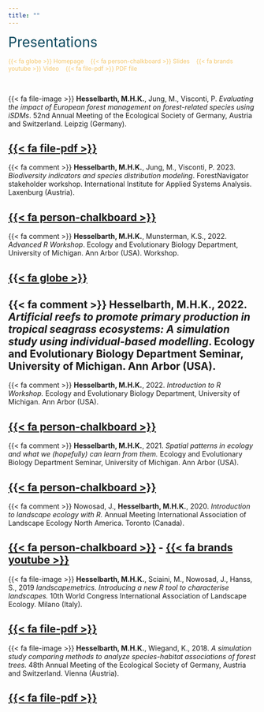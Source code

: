 ```yaml
---
title: ""
---
```


<span style="color:#0A475D;font-size:200%"> Presentations </span>

<span style="color:#F4C76D;font-size:85%;"> {{< fa globe >}} Homepage &nbsp;&nbsp; {{< fa person-chalkboard >}} Slides &nbsp;&nbsp; {{< fa brands youtube >}} Video &nbsp;&nbsp; {{< fa file-pdf >}} PDF file </span>

<br>

{{< fa file-image >}} **Hesselbarth, M.H.K.**, Jung, M., Visconti, P. _Evaluating the impact of European forest management on forest-related species using iSDMs_. 52nd Annual Meeting of the Ecological Society of Germany, Austria and Switzerland. Leipzig (Germany).

[{{< fa file-pdf >}}](files/Hesselbarth_2023_GfO.pdf)
---

{{< fa comment >}} **Hesselbarth, M.H.K.**, Jung, M., Visconti, P. 2023. _Biodiversity indicators and species distribution modeling_. ForestNavigator stakeholder workshop. International Institute for Applied Systems Analysis. Laxenburg (Austria).

[{{< fa person-chalkboard >}}](files/Hesselbarth_2023_ForestNavigator.pdf)
---

{{< fa comment >}} **Hesselbarth, M.H.K.**, Munsterman, K.S., 2022. _Advanced R Workshop_. Ecology and Evolutionary Biology Department, University of Michigan. Ann Arbor (USA). Workshop.

[{{< fa globe >}}](https://mhesselbarth.github.io/advanced-r-workshop/)
---

{{< fa comment >}} **Hesselbarth, M.H.K.**, 2022. _Artificial reefs to promote primary production in tropical seagrass ecosystems: A simulation study using individual-based modelling_. Ecology and Evolutionary Biology Department Seminar, University of Michigan. Ann Arbor (USA).
---

{{< fa comment >}} **Hesselbarth, M.H.K.**, 2022. _Introduction to R Workshop._ Ecology and Evolutionary Biology Department, University of Michigan. Ann Arbor (USA).

[{{< fa person-chalkboard >}}](https://mhesselbarth.github.io/introduction-r-workshop/)
---

{{< fa comment >}} **Hesselbarth, M.H.K.**, 2021. _Spatial patterns in ecology and what we (hopefully) can learn from them._ Ecology and Evolutionary Biology Department Seminar, University of Michigan. Ann Arbor (USA).

[{{< fa person-chalkboard >}}](files/Hesselbarth_2021_EEB.pdf)
---

{{< fa comment >}} Nowosad, J., **Hesselbarth, M.H.K.**, 2020. _Introduction to landscape ecology with R._ Annual Meeting International Association of Landscape Ecology North America. Toronto (Canada).

[{{< fa person-chalkboard >}}](https://r-spatialecology.github.io/ialena-2020/) - [{{< fa brands youtube >}}](https://www.youtube.com/watch?v=jtAxJ-S89qI)
---

{{< fa file-image >}}  **Hesselbarth, M.H.K.**, Sciaini, M., Nowosad, J., Hanss, S., 2019 _landscapemetrics. Introducing a new R tool to characterise landscapes._ 10th World Congress International Association of Landscape Ecology. Milano (Italy).

[{{< fa file-pdf >}}](files/Hesselbarth_2019_IALE.pdf)
---

{{< fa file-image >}} **Hesselbarth, M.H.K.**, Wiegand, K., 2018. _A simulation study comparing methods to analyze species-habitat associations of forest trees._ 48th Annual Meeting of the Ecological Society of Germany, Austria and Switzerland. Vienna (Austria).

[{{< fa file-pdf >}}](files/Hesselbarth_2018_GfO.pdf)
---
